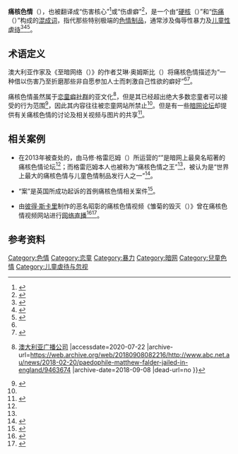 '''痛核色情'''（{{Lang-en|Hurtcore}}），也被翻译成“伤害核心”<ref>{{cite web |author1=Kairos |title=戀童癖高材生網路騙裸照 威脅逼做「變態指令」被判32年 |url=https://tw.news.yahoo.com/%E6%88%80%E7%AB%A5%E7%99%96%E9%AB%98%E6%9D%90%E7%94%9F%E7%B6%B2%E8%B7%AF%E9%A8%99%E8%A3%B8%E7%85%A7-%E5%A8%81%E8%84%85%E9%80%BC%E5%81%9A-%E8%AE%8A%E6%85%8B%E6%8C%87%E4%BB%A4-%E8%A2%AB%E5%88%A432%E5%B9%B4-013748709.html |website=[[雅虎台湾|雅虎台湾]] |publisher=風向新聞 |accessdate=2020-07-22 |archive-date=2020-07-22 |archive-url=https://web.archive.org/web/20200722104703/https://tw.news.yahoo.com/%E6%88%80%E7%AB%A5%E7%99%96%E9%AB%98%E6%9D%90%E7%94%9F%E7%B6%B2%E8%B7%AF%E9%A8%99%E8%A3%B8%E7%85%A7-%E5%A8%81%E8%84%85%E9%80%BC%E5%81%9A-%E8%AE%8A%E6%85%8B%E6%8C%87%E4%BB%A4-%E8%A2%AB%E5%88%A432%E5%B9%B4-013748709.html |dead-url=no }}</ref>或“伤虐癖”<ref>{{cite web |title=英国恋童癖者因在“暗网”上鼓励人们强奸儿童而被监禁 |url=https://www.abc.net.au/chinese/2018-02-20/paedophile-matthew-falder-jailed-in-uk/9465468 |website=ABC中文网 |publisher=[[澳大利亚广播公司|澳大利亚广播公司]] |accessdate=2020-07-22 |archive-url=https://web.archive.org/web/20180223093920/http://www.abc.net.au/chinese/2018-02-20/paedophile-matthew-falder-jailed-in-uk/9465468 |archive-date=2018-02-23 |dead-url=no }}</ref>，是一个由“[[硬調色情|硬核]]（{{lang|en|Hardcore}}）”和“[[疼痛|伤痛]]（{{lang|en|Hurt}}）”构成的[[混成词|混成词]]，指代那些特别极端的[[色情|色情制品]]，通常涉及侮辱性暴力及[[儿童性虐待|儿童性虐待]]<ref name="Daly">{{cite web |author1=Max Daly |title=Inside the Repulsive World of 'Hurtcore', the Worst Crimes Imaginable |url=https://www.vice.com/en_uk/article/59kye3/the-repulsive-world-of-hurtcore-the-worst-crimes-imaginable |publisher=[[Vice新聞|Vice]] |accessdate=2020-07-22 |archive-url=https://web.archive.org/web/20190723190405/https://www.vice.com/en_uk/article/59kye3/the-repulsive-world-of-hurtcore-the-worst-crimes-imaginable |archive-date=2019-07-23 |dead-url=no }}</ref><ref>{{cite web |author1=Chris Johnston |title=Lux captured: The simple error that brought down the world's worst hurtcore paedophile |url=https://www.smh.com.au/national/lux-captured-the-simple-error-that-brought-down-the-worlds-worst-hurtcore-paedophile-20160513-goum54.html |publisher=[[悉尼先驱晨报|悉尼先驱晨报]] |accessdate=2020-07-22 |archive-url=https://web.archive.org/web/20180618175302/https://www.smh.com.au/national/lux-captured-the-simple-error-that-brought-down-the-worlds-worst-hurtcore-paedophile-20160513-goum54.html |archive-date=2018-06-18 |dead-url=no }}</ref><ref>{{cite web |author1=Martin Evans |title=GCHQ helped catch 'hurtcore' paedophile, Matthew Falder |url=https://www.telegraph.co.uk/news/2018/02/07/gchq-helped-catch-hurtcore-paedophile-matthew-falder/ |publisher=[[每日电讯报|每日电讯报]] |accessdate=2020-07-22 |archive-url=https://web.archive.org/web/20190809124402/https://www.telegraph.co.uk/news/2018/02/07/gchq-helped-catch-hurtcore-paedophile-matthew-falder/ |archive-date=2019-08-09 |dead-url=no }}</ref>。

== 术语定义 ==
澳大利亚作家及《至暗网络（{{lang|en|The Darkest Web}}）》的作者艾琳·奥姆斯比（{{lang|en|Eileen Ormsby}}）将痛核色情描述为“一种借以伤害乃至折磨那些非自愿参加人士而刺激自己性欲的癖好”<ref name="Daly" /><ref>{{cite web |author1=Bri Lee |title=Darknet The Darkest Web: exploring the ugly world of illegal online marketplaces |url=https://www.theguardian.com/books/australia-books-blog/2018/mar/22/the-darkest-web-exploring-the-ugly-world-of-illegal-online-marketplaces |publisher=[[卫报|卫报]] |accessdate=2020-07-22 |archive-url=https://web.archive.org/web/20200621190832/https://www.theguardian.com/books/australia-books-blog/2018/mar/22/the-darkest-web-exploring-the-ugly-world-of-illegal-online-marketplaces |archive-date=2020-06-21 |dead-url=no }}</ref>。

痛核色情虽然属于[[戀童癖|恋童癖社群]]的亚文化<ref>{{cite web |title=Paedophile Matthew Falder jailed in UK for encouraging child rape on dark web |url=https://www.abc.net.au/news/2018-02-20/paedophile-matthew-falder-jailed-in-england/9463674 |website=ABC中文网 |publisher=[[美联社|美联社]]{{\}}[[澳大利亚广播公司|澳大利亚广播公司]] |accessdate=2020-07-22 |archive-url=https://web.archive.org/web/20180908082216/http://www.abc.net.au/news/2018-02-20/paedophile-matthew-falder-jailed-in-england/9463674 |archive-date=2018-09-08 |dead-url=no }}</ref>，但是其已经超出绝大多数恋童者可以接受的行为范围<ref name="Johnston">{{cite web |author1=Chris Johnston |author2=Nino Bucci |title=How Matthew David Graham's 'hurtcore' paedophile habit began on the dark web |url=https://www.theage.com.au/national/victoria/how-matthew-david-grahams-hurtcore-paedophile-habit-began-on-the-dark-web-20150908-gjhz43.html |publisher=[[世纪报|世纪报]] |accessdate=2020-07-22 |archive-url=https://web.archive.org/web/20191218023819/https://www.theage.com.au/national/victoria/how-matthew-david-grahams-hurtcore-paedophile-habit-began-on-the-dark-web-20150908-gjhz43.html |archive-date=2019-12-18 |dead-url=no }}</ref>，因此其内容往往被恋童网站所禁止<ref name="Johnston" />。但是有一些[[暗网|暗网]][[网络论坛|论坛]]却提供有关痛核色情的讨论及相关视频与图片的共享<ref>{{cite web |author1=Ben Wallace |title=I beg to move, That the Bill be now read a Second time. |url=https://www.theyworkforyou.com/debates/?id=2018-12-03b.587.2 |publisher=TheyWorkForYou |accessdate=2020-07-22 |archive-url=https://web.archive.org/web/20200715113603/https://www.theyworkforyou.com/debates/?id=2018-12-03b.587.2 |archive-date=2020-07-15 |dead-url=no }}</ref>。

== 相关案例 ==
* 在2013年被查处的，由马修·格雷厄姆（{{lang|en|Matthew Graham}}）所运营的“{{lang|en|Hurt2theCore}}”是暗网上最臭名昭著的痛核色情论坛<ref name="Daly" />；而格雷厄姆本人也被称为“痛核色情之王”<ref name="Daly" />，被认为是“世界上最大的痛核色情与儿童色情制品发行人之一”<ref>{{cite web |author1=Tankard Reist |title=Why Are Australian Telcos and ISPs Enabling a Child Sexual Abuse Pandemic? |url=https://www.abc.net.au/religion/why-are-australian-telcos-and-isps-enabling-a-child-sexual-abuse/10095644 |website=ABC中文网 |publisher=[[澳大利亚广播公司|澳大利亚广播公司]] |accessdate=2020-07-22 |archive-url=https://web.archive.org/web/20200521235828/https://www.abc.net.au/religion/why-are-australian-telcos-and-isps-enabling-a-child-sexual-abuse/10095644 |archive-date=2020-05-21 |dead-url=no }}</ref>。

* “{{Link-en|马修·法尔德|Matthew Falder}}案”是英国{{Link-en|国家打击犯罪调查局|National Crime Agency}}所成功起诉的首例痛核色情相关案件<ref>{{cite web |title=Matthew Falder posed as female artist for online sex attacks |url=https://www.bbc.com/news/uk-england-birmingham-41640079 |website=[[BBC新闻|BBC新闻]] |publisher=[[英国广播公司|英国广播公司]] |accessdate=2020-07-22 |archive-url=https://web.archive.org/web/20191209085901/https://www.bbc.com/news/uk-england-birmingham-41640079 |archive-date=2019-12-09 |dead-url=no }}</ref>。

* 由[[彼得·斯卡里|彼得·斯卡里]]制作的恶名昭彰的痛核色情视频《雏菊的毁灭（{{lang|en|Daisy's Destruction}}）》曾在痛核色情视频网站进行[[网络直播|网络直播]]<ref>{{cite web |title=Catching a monster: The global manhunt for alleged pedophile Peter Gerard Scully |url=https://www.9news.com.au/national/tracking-the-australian-man-allegedly-responsible-for-horrific-child-sexual-abuse/757309c1-b8ee-490a-9786-3a56770f38dc |website=9News |publisher=Nine Entertainment Company |accessdate=2020-07-22 |archive-url=https://web.archive.org/web/20191006095215/https://www.9news.com.au/national/tracking-the-australian-man-allegedly-responsible-for-horrific-child-sexual-abuse/757309c1-b8ee-490a-9786-3a56770f38dc |archive-date=2019-10-06 |dead-url=no }}</ref><ref>{{cite web |author1=Rob Waugh |title=What is Daisy’s Destruction? ‘Snuff film’ urban legend actually exists |url=https://metro.co.uk/2016/09/26/what-is-daisys-destruction-snuff-film-urban-legend-actually-exists-6153626/ |publisher={{Link-en|大都会报|Metro (British newspaper)}} |accessdate=2020-07-22 |archive-url=https://web.archive.org/web/20200620071323/https://metro.co.uk/2016/09/26/what-is-daisys-destruction-snuff-film-urban-legend-actually-exists-6153626/ |archive-date=2020-06-20 |dead-url=no }}</ref>。

== 参考资料 ==
{{Refbegin}}
{{Reflist|2}}
{{Refend}}

{{戀童癖}}
{{色情}}
{{Portal bar|性|色情|法律|警察与执法}}
{{DEFAULTSORT:Hurtcore}}

[[Category:色情|Category:色情]]
[[Category:恋童|Category:恋童]]
[[Category:暴力|Category:暴力]]
[[Category:暗网|Category:暗网]]
[[Category:兒童色情|Category:兒童色情]]
[[Category:儿童虐待与忽视|Category:儿童虐待与忽视]]